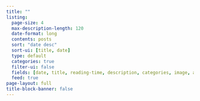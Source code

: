 ```yaml
---
title: ""
listing:
  page-size: 4
  max-description-length: 120
  date-format: long
  contents: posts
  sort: "date desc"
  sort-ui: [title, date]
  type: default
  categories: true
  filter-ui: false
  fields: [date, title, reading-time, description, categories, image, author]
  feed: true
page-layout: full
title-block-banner: false
---
```

